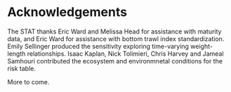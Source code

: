 # Acknowledgements {#sec-acknowledgements}

The STAT thanks Eric Ward and Melissa Head for assistance with maturity data, and Eric Ward for assistance with bottom trawl index standardization. Emily Sellinger produced the sensitivity exploring time-varying weight-length relationships. Isaac Kaplan, Nick Tolimieri, Chris Harvey and Jameal Samhouri contributed the ecosystem and environmnetal conditions for the risk table.

More to come.
